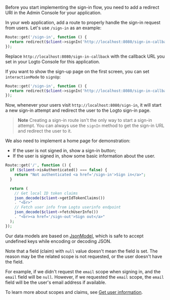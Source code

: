 
<SignInFlowSummary />

Before you start implementing the sign-in flow, you need to add a redirect URI in the Admin Console for your application.

<ConfigureRedirectUri
  figureSrc={redirectUriFigure}
  redirectUri="http://localhost:8080/sign-in-callback"
/>

In your web application, add a route to properly handle the sign-in request from users. Let's use `/sign-in` as an example:

```php
Route::get('/sign-in', function () {
  return redirect($client->signIn('http://localhost:8080/sign-in-callback'));
});
```

Replace `http://localhost:8080/sign-in-callback` with the callback URL you set in your Logto Console for this application.

If you want to show the sign-up page on the first screen, you can set `interactionMode` to `signUp`:

```php
Route::get('/sign-in', function () {
  return redirect($client->signIn('http://localhost:8080/sign-in-callback', InteractionMode::signUp));
});
```

Now, whenever your users visit `http://localhost:8080/sign-in`, it will start a new sign-in attempt and redirect the user to the Logto sign-in page.

> **Note**
> Creating a sign-in route isn't the only way to start a sign-in attempt. You can always use the `signIn` method to get the sign-in URL and redirect the user to it.

We also need to implement a home page for demonstration:

- If the user is not signed in, show a sign-in button;
- If the user is signed in, show some basic information about the user.

```php
Route::get('/', function () {
  if ($client->isAuthenticated() === false) {
    return "Not authenticated <a href='/sign-in'>Sign in</a>";
  }

  return (
    // Get local ID token claims
    json_decode($client->getIdTokenClaims())
    . "<br>"
    // Fetch user info from Logto userinfo endpoint
    json_decode($client->fetchUserInfo())
    . "<br><a href='/sign-out'>Sign out</a>"
  );
});
```

Our data models are based on [JsonModel](https://github.com/logto-io/php/blob/master/docs/api/classes/Logto/Sdk/Models/JsonModel.md), which is safe to accept undefined keys while encoding or decoding JSON.

Note that a field (claim) with `null` value doesn't mean the field is set. The reason may be the related scope is not requested, or the user doesn't have the field.

For example, if we didn't request the `email` scope when signing in, and the `email` field will be `null`. However, if we requested the `email` scope, the `email` field will be the user's email address if available.

To learn more about scopes and claims, see [Get user information](#get-user-information).
